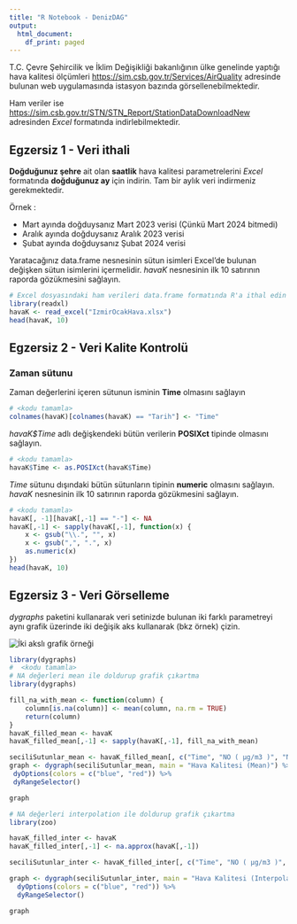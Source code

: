 ---
title: "R Notebook - DenizDAG"
output:
  html_document:
    df_print: paged
---

T.C. Çevre Şehircilik ve İklim Değişikliği bakanlığının ülke genelinde yaptığı hava kalitesi
ölçümleri [https://sim.csb.gov.tr/Services/AirQuality](https://sim.csb.gov.tr/Services/AirQuality) adresinde bulunan web uygulamasında istasyon bazında görsellenebilmektedir. 

Ham veriler ise [https://sim.csb.gov.tr/STN/STN_Report/StationDataDownloadNew](https://sim.csb.gov.tr/STN/STN_Report/StationDataDownloadNew) adresinden *Excel* formatında indirlebilmektedir. 

## Egzersiz 1 - Veri ithali

**Doğduğunuz şehre** ait olan **saatlik** hava kalitesi parametrelerini *Excel* formatında **doğduğunuz ay** için indirin. Tam bir aylık veri indirmeniz gerekmektedir.

Örnek :

- Mart ayında doğduysanız Mart 2023 verisi (Çünkü Mart 2024 bitmedi)
- Aralık ayında doğduysanız Aralık 2023 verisi
- Şubat ayında doğduysanız Şubat 2024 verisi

Yaratacağınız data.frame nesnesinin sütun isimleri Excel'de bulunan değişken sütun isimlerini içermelidir. *havaK* nesnesinin ilk 10 satırının raporda gözükmesini sağlayın.

```{r}
# Excel dosyasındaki ham verileri data.frame formatında R'a ithal edin
library(readxl)
havaK <- read_excel("IzmirOcakHava.xlsx")
head(havaK, 10)
```

## Egzersiz 2 - Veri Kalite Kontrolü

### Zaman sütunu
Zaman değerlerini içeren sütunun isminin **Time** olmasını sağlayın
```{r}
# <kodu tamamla>
colnames(havaK)[colnames(havaK) == "Tarih"] <- "Time"
```


*havaK$Time* adlı değişkendeki bütün verilerin **POSIXct** tipinde olmasını sağlayın. 

```{r}
# <kodu tamamla>
havaK$Time <- as.POSIXct(havaK$Time)
```

*Time* sütunu dışındaki bütün sütunların tipinin **numeric** olmasını sağlayın. *havaK* nesnesinin ilk 10 satırının raporda gözükmesini sağlayın.

```{r}
# <kodu tamamla>
havaK[, -1][havaK[,-1] == "-"] <- NA
havaK[,-1] <- sapply(havaK[,-1], function(x) {
    x <- gsub("\\.", "", x)
    x <- gsub(",", ".", x)
    as.numeric(x)
})
head(havaK, 10)
```

## Egzersiz 3 - Veri Görselleme
*dygraphs* paketini kullanarak veri setinizde bulunan iki farklı parametreyi aynı grafik üzerinde iki değişik aks kullanarak (bkz örnek) çizin.

![](graphic_example.png "İki akslı grafik örneği")


```{r}
library(dygraphs)
#  <kodu tamamla>
# NA değerleri mean ile doldurup grafik çıkartma
library(dygraphs)

fill_na_with_mean <- function(column) {
    column[is.na(column)] <- mean(column, na.rm = TRUE)
    return(column)
}
havaK_filled_mean <- havaK
havaK_filled_mean[,-1] <- sapply(havaK[,-1], fill_na_with_mean)

seciliSutunlar_mean <- havaK_filled_mean[, c("Time", "NO ( µg/m3 )", "NO2 ( µg/m3 )")]
graph <- dygraph(seciliSutunlar_mean, main = "Hava Kalitesi (Mean)") %>%
 dyOptions(colors = c("blue", "red")) %>%
 dyRangeSelector()

graph

# NA değerleri interpolation ile doldurup grafik çıkartma
library(zoo)

havaK_filled_inter <- havaK
havaK_filled_inter[,-1] <- na.approx(havaK[,-1])

seciliSutunlar_inter <- havaK_filled_inter[, c("Time", "NO ( µg/m3 )", "NO2 ( µg/m3 )")]

graph <- dygraph(seciliSutunlar_inter, main = "Hava Kalitesi (Interpolation)") %>%
  dyOptions(colors = c("blue", "red")) %>%
  dyRangeSelector()

graph
```
